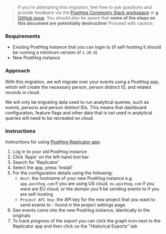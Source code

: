 > If you're attempting this migration, feel free to ask questions and provide feedback via the [PostHog Communty Slack workspace](/slack) or [a GitHub issue](https://github.com/PostHog/posthog.com/issues). You should also be aware that **some of the steps on this document are potentially destructive**! Proceed with caution.

### Requirements

- Existing PostHog instance that you can login to (if self-hosting it should be running a minimum version of `1.30.0`)
- New PostHog instance

### Approach

With this migration, we will migrate over your events using a PostHog app, which will create the necessary person, person distinct ID, and related records in cloud.

We will only be migrating data used to run analytical queries, such as events, persons and person distinct IDs. This means that dashboard configuration, feature flags and other data that is not used in analytical queries will need to be recreated on cloud.

### Instructions

Instructions for using [PostHog Replicator app](/docs/apps/replicator):

1. Log in to your old PostHog instance
2. Click 'Apps' on the left-hand tool bar
3. Search for 'Replicator'
4. Select the app, press 'Install'
5. For the configuration details using the following:
   - `Host`: the hostname of your new PostHog instance e.g. `app.posthog.com` if you are using US cloud, `eu.posthog.com` if you were are EU cloud, or the domain you'll be sending events to if you are self-hosting
   - `Project API Key`: the API key for the new project that you want to send events to - found in the project settings page.
6. See events come into the new PostHog instance, identically to the originals
7. To track progress of the export you can click the graph icon next to the Replicator app and then click on the "Historical Exports" tab
